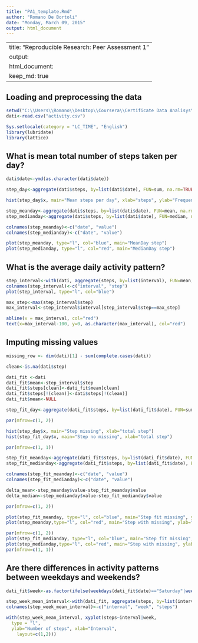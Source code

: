 ```yaml
---
title: "PA1_template.Rmd"
author: "Romano De Bortoli"
date: "Monday, March 09, 2015"
output: html_document
---
```


---
title: "Reproducible Research: Peer Assessment 1"
output: 
  html_document:
    keep_md: true
---


## Loading and preprocessing the data

```r
setwd("C:\\Users\\Romano\\Desktop\\Coursera\\Certificate Data Analisys\\Reproducible Research\\Course Project1")
dati<-read.csv("activity.csv")
```

```r
Sys.setlocale(category = "LC_TIME", "English")
library(lubridate)
library(lattice) 
```





## What is mean total number of steps taken per day?

```r
dati$date<-ymd(as.character(dati$date))

step_day<-aggregate(dati$steps, by=list(dati$date), FUN=sum, na.rm=TRUE)

hist(step_day$x, main="Mean steps per day", xlab="steps", ylab="Frequency")

step_meanday<-aggregate(dati$steps, by=list(dati$date), FUN=mean, na.rm=TRUE)
step_medianday<-aggregate(dati$steps, by=list(dati$date), FUN=median, na.rm=TRUE)

colnames(step_meanday)<-c("date", "value")
colnames(step_medianday)<-c("date", "value")

plot(step_meanday, type="l", col="blue", main="MeanDay step")
plot(step_medianday, type="l", col="red", main="MedianDay step")

```


## What is the average daily activity pattern?

```r


step_interval<-with(dati, aggregate(steps, by=list(interval), FUN=mean, na.rm=TRUE))
colnames(step_interval)<-c("interval", "step")
plot(step_interval, type="l", col="blue")

max_step<-max(step_interval$step)
max_interval<-step_interval$interval[step_interval$step==max_step]

abline(v = max_interval, col="red")
text(x=max_interval-100, y=0, as.character(max_interval), col="red")

```


## Imputing missing values

```r
missing_row <- dim(dati)[1] - sum(complete.cases(dati))

clean<-is.na(dati$step)

dati_fit <-dati
dati_fit$mean<-step_interval$step
dati_fit$steps[clean]<-dati_fit$mean[clean]
dati_fit$steps[!(clean)]<-dati$steps[!(clean)]
dati_fit$mean<-NULL

step_fit_day<-aggregate(dati_fit$steps, by=list(dati_fit$date), FUN=sum, na.rm=TRUE)

par(mfrow=c(1, 2))

hist(step_day$x, main="Step missing", xlab="total step")
hist(step_fit_day$x, main="Step no missing", xlab="total step")

par(mfrow=c(1, 1))

step_fit_meanday<-aggregate(dati_fit$steps, by=list(dati_fit$date), FUN=mean, na.rm=TRUE)
step_fit_medianday<-aggregate(dati_fit$steps, by=list(dati_fit$date), FUN=median, na.rm=TRUE)

colnames(step_fit_meanday)<-c("date", "value")
colnames(step_fit_medianday)<-c("date", "value")

delta_mean<-step_meanday$value-step_fit_meanday$value
delta_median<-step_medianday$value-step_fit_medianday$value

par(mfrow=c(1, 2))

plot(step_fit_meanday, type="l", col="blue", main="Step fit missing", ylab="Mean steps per day")
plot(step_meanday,type="l", col="red", main="Step with missing", ylab="Mean steps per day")

par(mfrow=c(1, 2))
plot(step_fit_medianday, type="l", col="blue", main="Step fit missing", ylab="Median steps per day")
plot(step_medianday,type="l", col="red", main="Step with missing", ylab="Median steps per day")
par(mfrow=c(1, 1))

```


## Are there differences in activity patterns between weekdays and weekends?

```r


dati_fit$week<-as.factor(ifelse(weekdays(dati_fit$date)=="Saturday"|weekdays(dati_fit$date)=="Sunday", "weekend","weekday"))

step_week_mean_interval<-with(dati_fit, aggregate(steps, by=list(interval, week), FUN=mean, na.rm=TRUE))
colnames(step_week_mean_interval)<-c("interval", "week", "steps")

with(step_week_mean_interval, xyplot(steps~interval|week,
  type = "l",
  ylab="Number of steps", xlab="Interval",
	layout=c(1,2)))
```

